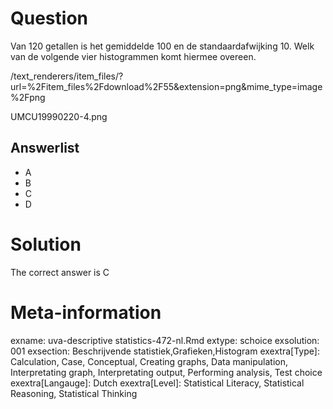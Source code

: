 Question
========

Van 120 getallen is het gemiddelde 100 en de standaardafwijking 10. Welk van de volgende vier histogrammen komt hiermee overeen. 

 /text_renderers/item_files/?url=%2Fitem_files%2Fdownload%2F55&extension=png&mime_type=image%2Fpng 

 UMCU19990220-4.png 

Answerlist
----------
* A
* B
* C
* D

Solution
========

The correct answer is  C 

Meta-information
================
exname: uva-descriptive statistics-472-nl.Rmd 
extype: schoice 
exsolution: 001 
exsection: Beschrijvende statistiek,Grafieken,Histogram 
exextra[Type]: Calculation, Case, Conceptual, Creating graphs, Data manipulation, Interpretating graph, Interpretating output, Performing analysis, Test choice 
exextra[Langauge]: Dutch 
exextra[Level]: Statistical Literacy, Statistical Reasoning, Statistical Thinking 
